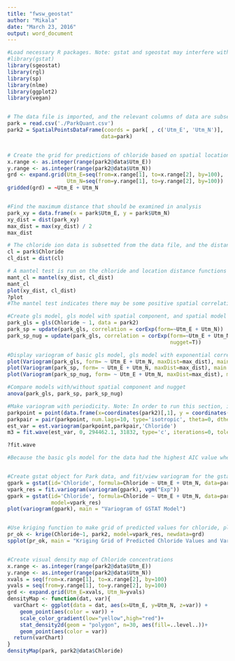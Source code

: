 ```yaml
---
title: "fwsw_geostat"
author: "Mikala"
date: "March 23, 2016"
output: word_document
---
```


```r
#Load necessary R packages. Note: gstat and sgeostat may interfere with each other and produce errors. If this is the case, only run one of these packages at a time for the necessary functions and restart R session between loading each separate package. It is recommended to load gstat package first and do not load sgeostat package yet
#library(gstat)
library(sgeostat)
library(rgl)
library(sp)
library(nlme)
library(ggplot2)
library(vegan)


# The data file is imported, and the relevant columns of data are subsetted from the data file and converted into a spatial points data frame
park = read.csv('./ParkQuant.csv')
park2 = SpatialPointsDataFrame(coords = park[ , c('Utm_E', 'Utm_N')],
                              data=park)


# Create the grid for predictions of chloride based on spatial location
x.range <- as.integer(range(park2@data$Utm_E))
y.range <- as.integer(range(park2@data$Utm_N))
grd <- expand.grid(Utm_E=seq(from=x.range[1], to=x.range[2], by=100),
                   Utm_N=seq(from=y.range[1], to=y.range[2], by=100))
gridded(grd) = ~Utm_E + Utm_N


#Find the maximum distance that should be examined in analysis
park_xy = data.frame(x = park$Utm_E, y = park$Utm_N)
xy_dist = dist(park_xy)
max_dist = max(xy_dist) / 2
max_dist

# The chloride ion data is subsetted from the data file, and the distance function is again run on just the chloride concentrations. 
cl = park$Chloride
cl_dist = dist(cl)

# A mantel test is run on the chloride and location distance functions to make an early examination of spatial dependnece, and locations are plotted against chloride concentrations.
mant_cl = mantel(xy_dist, cl_dist)
mant_cl
plot(xy_dist, cl_dist)
?plot
#The mantel test indicates there may be some positive spatial correlation, however it is not statistically significant. We will continue by using spatial models, variagrams, and visual displays to examine the data

#Create gls model, gls model with spatial component, and spatial model with nugget
park_gls = gls(Chloride ~ 1, data = park2)
park_sp = update(park_gls, correlation = corExp(form=~Utm_E + Utm_N))
park_sp_nug = update(park_gls, correlation = corExp(form=~Utm_E + Utm_N,
                                                    nugget=T))

#Display variogram of basic gls model, gls model with exponential correlation, and exponential gls model with nugget
plot(Variogram(park_gls, form= ~ Utm_E + Utm_N, maxDist=max_dist), main = "Gls Variogram")
plot(Variogram(park_sp, form= ~ Utm_E + Utm_N, maxDist=max_dist), main = "Gls Variogram with Exponential Correlation")
plot(Variogram(park_sp_nug, form= ~ Utm_E + Utm_N, maxDist=max_dist), main = "Gls Exponential Variogram with Nugget")

#Compare models with/without spatial component and nugget
anova(park_gls, park_sp, park_sp_nug)

#Make variogram with periodicity. Note: In order to run this section, it is necessary to restart R session and load sgeostat package, but do not load gstat package
parkpoint = point(data.frame(x=coordinates(park2)[,1], y = coordinates(park2)[,2]))
parkpair = pair(parkpoint, num.lags=10, type='isotropic', theta=0, dtheta=5, maxdist = 31832)
est_var = est.variogram(parkpoint,parkpair,'Chloride')
m3 = fit.wave(est_var, 0, 294462.1, 31832, type='c', iterations=0, tolerance=1e-06, echo=FALSE, plot.it=FALSE, weighted=TRUE)

?fit.wave

#Because the basic gls model for the data had the highest AIC value when compared to the other models using anova, and the gls variogram smooths across the data slightly better, we will continue further analysis without the inclusion of a nugget and will create a gstat object


#Create gstat object for Park data, and fit/view variogram for the gstat object
gpark = gstat(id='Chloride', formula=Chloride ~ Utm_E + Utm_N, data=park2)
vpark_res = fit.variogram(variogram(gpark), vgm("Exp"))
gpark = gstat(id='Chloride', formula=Chloride ~ Utm_E + Utm_N, data=park2,
              model=vpark_res)
plot(variogram(gpark), main = "Variogram of GSTAT Model")


#Use kriging function to make grid of predicted values for chloride, plot the predicted values grid and grid displaying the variances
pr_ok <- krige(Chloride~1, park2, model=vpark_res, newdata=grd)
spplot(pr_ok, main = "Kriging Grid of Predicted Chloride Values and Variance")


#Create visual density map of Chloride concentrations
x.range <- as.integer(range(park2@data$Utm_E))
y.range <- as.integer(range(park2@data$Utm_N))
xvals = seq(from=x.range[1], to=x.range[2], by=100)
yvals = seq(from=y.range[1], to=y.range[2], by=100)
grd <- expand.grid(Utm_E=xvals, Utm_N=yvals)
densityMap <- function(dat, var){
  varChart <- ggplot(data = dat, aes(x=Utm_E, y=Utm_N, z=var)) + 
    geom_point(aes(color = var)) +
    scale_color_gradient(low="yellow",high="red")+
    stat_density2d(geom = "polygon", n=30, aes(fill=..level..))+
    geom_point(aes(color = var))
  return(varChart)
}
densityMap(park, park2@data$Chloride)


```

